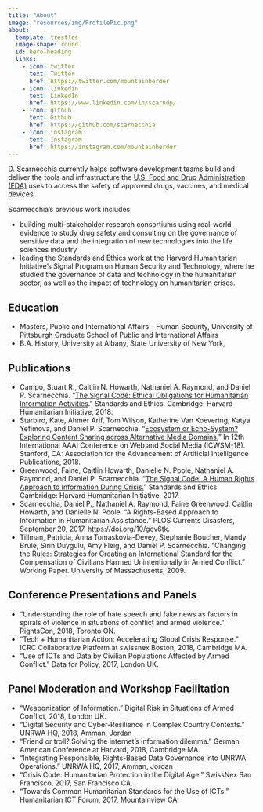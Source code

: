 ```yaml
---
title: "About"
image: "resources/img/ProfilePic.png"
about:
  template: trestles
  image-shape: round
  id: hero-heading
  links:
    - icon: twitter
      text: Twitter
      href: https://twitter.com/mountainherder
    - icon: linkedin
      text: LinkedIn
      href: https://www.linkedin.com/in/scarndp/
    - icon: github
      text: Github
      href: https://github.com/scarnecchia
    - icon: instagram
      text: Instagram
      href: https://instagram.com/mountainherder
---
```


::: {#hero-heading}
D. Scarnecchia currently helps software development teams build and deliver the tools and infrastructure the [U.S. Food and Drug Administration (FDA)](https://www.sentinelinitiative.org) uses to access the safety of approved drugs, vaccines, and medical devices.

Scarnecchia's previous work includes:

-   building multi-stakeholder research consortiums using real-world evidence to study drug safety and consulting on the governance of sensitive data and the integration of new technologies into the life sciences industry
-   leading the Standards and Ethics work at the Harvard Humanitarian Initiative's Signal Program on Human Security and Technology, where he studied the governance of data and technology in the humanitarian sector, as well as the impact of technology on humanitarian crises.
:::

## Education

-   Masters, Public and International Affairs -- Human Security, University of Pittsburgh Graduate School of Public and International Affairs
-   B.A. History, University at Albany, State University of New York,

## Publications

-   Campo, Stuart R., Caitlin N. Howarth, Nathaniel A. Raymond, and Daniel P. Scarnecchia. "[The Signal Code: Ethical Obligations for Humanitarian Information Activities](https://signalcodeorg.files.wordpress.com/2018/05/signal-obligations-final-05-24-2018.pdf)." Standards and Ethics. Cambridge: Harvard Humanitarian Initiative, 2018.
-   Starbird, Kate, Ahmer Arif, Tom Wilson, Katherine Van Koevering, Katya Yefimova, and Daniel P. Scarnecchia. "[Ecosystem or Echo-System? Exploring Content Sharing across Alternative Media Domains.](https://www.aaai.org/ocs/index.php/ICWSM/ICWSM18/paper/view/17836.)" In 12th International AAAI Conference on Web and Social Media (ICWSM-18). Stanford, CA: Association for the Advancement of Artificial Intelligence Publications, 2018.
-   Greenwood, Faine, Caitlin Howarth, Danielle N. Poole, Nathaniel A. Raymond, and Daniel P. Scarnecchia. "[The Signal Code: A Human Rights Approach to Information During Crisis.](http://hhi.harvard.edu/publications/signal-code-human-rights-approach-information-during-crisis)" Standards and Ethics. Cambridge: Harvard Humanitarian Initiative, 2017.
-   Scarnecchia, Daniel P., Nathaniel A. Raymond, Faine Greenwood, Caitlin Howarth, and Danielle N. Poole. "A Rights-Based Approach to Information in Humanitarian Assistance." PLOS Currents Disasters, September 20, 2017. https://doi.org/10/gcv6tk.
-   Tillman, Patricia, Anna Tomaskovia-Devey, Stephanie Boucher, Mandy Brule, Sirin Duygulu, Amy Fleig, and Daniel P. Scarnecchia. "Changing the Rules: Strategies for Creating an International Standard for the Compensation of Civilians Harmed Unintentionally in Armed Conflict." Working Paper. University of Massachusetts, 2009.

## Conference Presentations and Panels

-   "Understanding the role of hate speech and fake news as factors in spirals of violence in situations of conflict and armed violence." RightsCon, 2018, Toronto ON.
-   "Tech + Humanitarian Action: Accelerating Global Crisis Response." ICRC Collaborative Platform at swissnex Boston, 2018, Cambridge MA.
-   "Use of ICTs and Data by Civilian Populations Affected by Armed Conflict." Data for Policy, 2017, London UK.

## Panel Moderation and Workshop Facilitation

-   "Weaponization of Information." Digital Risk in Situations of Armed Conflict, 2018, London UK.
-   "Digital Security and Cyber-Resilience in Complex Country Contexts." UNRWA HQ, 2018, Amman, Jordan
-   "Friend or troll? Solving the internet's information dilemma." German American Conference at Harvard, 2018, Cambridge MA.
-   "Integrating Responsible, Rights-Based Data Governance into UNRWA Operations." UNRWA HQ, 2017, Amman, Jordan
-   "Crisis Code: Humanitarian Protection in the Digital Age." SwissNex San Francisco, 2017, San Francisco CA.
-   "Towards Common Humanitarian Standards for the Use of ICTs." Humanitarian ICT Forum, 2017, Mountainview CA.
